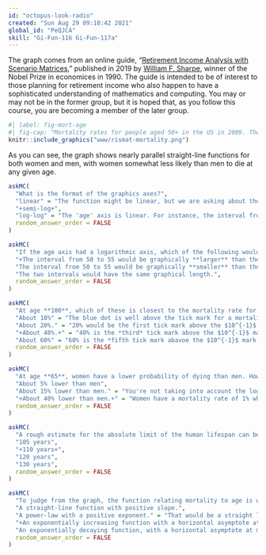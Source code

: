 ```yaml
---
id: "octopus-look-radio"
created: "Sun Aug 29 09:18:42 2021"
global_id: "PeQJCA"
skill: "Gi-Fun-116 Gi-Fun-117a"
---
```


The graph comes from an online guide, "[Retirement Income Analysis with Scenario Matrices](https://www.google.com/url?sa=t&rct=j&q=&esrc=s&source=web&cd=&cad=rja&uact=8&ved=2ahUKEwjV14e21uvyAhWEWM0KHYH0B3IQFnoECAIQAQ&url=https%3A%2F%2Fweb.stanford.edu%2F~wfsharpe%2FRISMAT%2FRIAbook.pdf&usg=AOvVaw0kJUUtB0udSRFDkYLK_PB7)," published in 2019 by [William F. Sharpe](https://en.wikipedia.org/wiki/William_F._Sharpe), winner of the Nobel Prize in economices in 1990. The guide is intended to be of interest to those planning for retirement income who also happen to have a sophisticated understanding of mathematics and computing. You may or may not be in the former group, but it is hoped that, as you follow this course, you are becoming a member of the later group.

```r
#| label: fig-mort-age
#| fig-cap: "Mortality rates for people aged 50+ in the US in 2009. The mortality rate is the probability of dying in one year. It is shown here as a function of age and sex."
knitr::include_graphics("www/rismat-mortality.png")
```

As you can see, the graph shows nearly parallel straight-line functions for both women and men, with women somewhat less likely than men to die at any given age. 

```r
askMC(
  "What is the format of the graphics axes?",
  "linear" = "The function might be linear, but we are asking about the coordinate axes?",
  "+semi-log+",
  "log-log" = "The 'age' axis is linear. For instance, the interval from 50 to 55 is just as long on the axis as is the interval from 95 to 100.",
  random_answer_order = FALSE
)
```

```r
askMC(
  "If the age axis had a logarithmic axis, which of the following would be true?",
  "+The interval from 50 to 55 would be graphically **larger** than the interval from 95 to 100.+",
  "The interval from 50 to 55 would be graphically **smaller** than the interval from 95 to 100.",
  "The two intervals would have the same graphical length.",
  random_answer_order = FALSE
)
```

```r
askMC(
  "At age **100**, which of these is closest to the mortality rate for men?",
  "About 10%" = "The blue dot is well above the tick mark for a mortality of $10^{-1}$.",
  "About 20%." = "20% would be the first tick mark above the $10^{-1}$ mark.",
  "+About 40%.+" = "40% is the *third* tick mark above the $10^{-1}$ mark.",
  "About 60%" = "60% is the *fifth tick mark abavoe the $10^{-1}$ mark.",
  random_answer_order = FALSE
)
```

```r
askMC(
  "At age **65**, women have a lower probability of dying than men. How much lower, proportionately?",
  "About 5% lower than men",
  "About 15% lower than men." = "You're not taking into account the log scale of the vertical axis.",
  "+About 40% lower than men.+" = "Women have a mortality rate of 1% while the rate for men is just under 2%.",
  random_answer_order = FALSE
)
```

```r
askMC(
  "A rough estimate for the absolute limit of the human lifespan can be made by extrapolating the lines out to a mortality of 100%. This extrapolation would be statistically uncertain, and the pattern might change in the future either up or down, but let's ignore that for now and simply extrapolate simply a line fitting the data from age 50 to 100. Which of these is the estimate made in that way for the absolute limit of the human lifespan?", 
  "105 years",
  "+110 years+",
  "120 years",
  "130 years",
  random_answer_order = FALSE
)
```

```r
askMC(
  "To judge from the graph, the function relating mortality to age is which of the following?",
  "A straight-line function with positive slope.",
  "A power-law with a positive exponent." = "That would be a straight line on log-log axes.",
  "+An exponentially increasing function with a horizontal asymptote at mortality = 0.+" = "A straight-line on semi-log axes---what we have here---is diagnostic of an exponential function. The function value would go to zero for age = $- \\infty$, but that mathematical fact is hardly relevant to human lifespan.",
  "An exponentially decaying function, with a horizontal asymptote at mortality = 100%.",
  random_answer_order = FALSE
)
```
